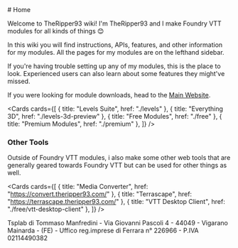 
<Analytics />
# Home

Welcome to TheRipper93 wiki! I'm TheRipper93 and I make Foundry VTT modules for
all kinds of things 😊

In this wiki you will find instructions, APIs, features, and other information
for my modules. All the pages for my modules are on the lefthand sidebar.

If you're having trouble setting up any of my modules, this is the place to look.
Experienced users can also learn about some features they might've missed.

If you were looking for module downloads, head to the [Main Website](https://theripper93.com/).

<Cards
  cards={[
    { title: "Levels Suite", href: "./levels" },
    { title: "Everything 3D", href: "./levels-3d-preview" },
    { title: "Free Modules", href: "./free" },
    { title: "Premium Modules", href: "./premium" },
  ]}
/>

### Other Tools

Outside of Foundry VTT modules, i also make some other web tools that are generally geared towards Foundry VTT but can be used for other things as well.

<Cards
  cards={[
    { title: "Media Converter", href: "https://convert.theripper93.com/" },
    { title: "Terrascape", href: "https://terrascape.theripper93.com/" },
    { title: "VTT Desktop Client", href: "./free/vtt-desktop-client" },
  ]}
/>


Tsplab di Tommaso Manfredini - Via Giovanni Pascoli 4 - 44049 - Vigarano Mainarda - (FE) - Uffico reg.imprese di Ferrara n° 226966 - P.IVA 02114490382